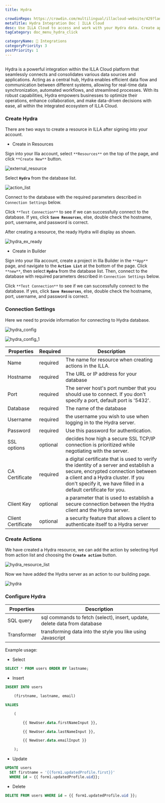 ```yaml
---
title: Hydra

crowdinRepo: https://crowdin.com/multilingual/illacloud-website/429?languages=en&filter=basic&value=0
metaTitle: Hydra Integration Doc | ILLA Cloud
desc: Use ILLA Cloud to access and work with your Hydra data. Create apps that can query, manipulate, and display data.
tagCategory: doc_menu_hydra_click

categoryName: 🔨 Integrations
categoryPriority: 3
postPriority: 1
---
```


## <h2 hidden>What is Hydra?</h2>

Hydra is a powerful integration within the ILLA Cloud platform that seamlessly connects and consolidates various data sources and applications. Acting as a central hub, Hydra enables efficient data flow and communication between different systems, allowing for real-time data synchronization, automated workflows, and streamlined processes. With its robust capabilities, Hydra empowers businesses to optimize their operations, enhance collaboration, and make data-driven decisions with ease, all within the integrated ecosystem of ILLA Cloud.

### Create Hydra

There are two ways to create a resource in ILLA after signing into your account.

- Create in Resources

Sign into your Illa account, select `**Resources**` on the top of the page, and click `**Create New**` button.

![external_resource](https://cdn.illacloud.com/official-website/img/docs/external_resource.png)

Select **`Hydra`** from the database list.

![action_list](https://cdn.illacloud.com/official-website/img/docs/action_list_3.jpeg)

Connect to the database with the required parameters described in `Connection Settings` below.

Click `**Test Connection**` to see if we can successfully connect to the database. If yes, click **`Save Resources`**, else, double check the hostname, port, username, and password is correct.

After creating a resource, the ready Hydra will display as shown.

![hydra_ex_ready](https://cdn.illacloud.com/official-website/img/official-site/intergration/hydra_ex_ready.jpeg)

- Create in Builder

Sign into your Illa account, create a project in Illa Builder in the `**App**` page, and navigate to the **`Action List`** at the bottom of the page. Click `**new**`, then select **`Hydra`** from the database list. Then, connect to the database with required parameters described in `Connection Settings` below.

Click `**Test Connection**` to see if we can successfully connect to the database. If yes, click **`Save Resources`**, else, double check the hostname, port, username, and password is correct.

### Connection Settings

Here we need to provide information for connecting to Hydra database.

![hydra_config](https://cdn.illacloud.com/official-website/img/official-site/intergration/hydra_config.jpeg)

![hydra_config_1](https://cdn.illacloud.com/official-website/img/official-site/intergration/hydra_config_1.jpeg)

| Properties         | Required | Description                                                                                                                                                                                                                        |
| ------------------ | -------- | ---------------------------------------------------------------------------------------------------------------------------------------------------------------------------------------------------------------------------------- |
| Name               | required | The name for resource when creating actions in the ILLA.                                                                                                                                                                           |
| Hostname           | required | The URL or IP address for your database                                                                                                                                                                                            |
| Port               | required | The server host's port number that you should use to connect. If you don't specify a port, default port is '5432'.                                                                                                                 |
| Database           | required | The name of the database                                                                                                                                                                                                           |
| Username           | required | the username you wish to use when logging in to the Hydra server.                                                                                                                                                                  |
| Password           | required | Use this password for authentication.                                                                                                                                                                                              |
| SSL options        | optional | decides how high a secure SSL TCP/IP connection is prioritized while negotiating with the server.                                                                                                                                  |
| CA Certificate     | required | a digital certificate that is used to verify the identity of a server and establish a secure, encrypted connection between a client and a Hydra cluster. If you don't specify it, we have filled in a default certificate for you. |
| Client Key         | optional | a parameter that is used to establish a secure connection between the Hydra client and the Hydra server.                                                                                                                           |
| Client Certificate | optional | a security feature that allows a client to authenticate itself to a Hydra server                                                                                                                                                   |

### Create Actions

We have created a Hydra resource, we can add the action by selecting Hyd from action list and choosing the **`Create action`** button.

![hydra_resource_list](https://cdn.illacloud.com/official-website/img/official-site/intergration/hydra_resource_list.jpeg)

Now we have added the Hydra server as an action to our building page.

![hydra](https://cdn.illacloud.com/official-website/img/official-site/intergration/hydra.jpeg)

### Configure Hydra

| Properties  | Description                                                               |
| ----------- | ------------------------------------------------------------------------- |
| SQL query   | sql commands to fetch (select), insert, update, delete data from database |
| Transformer | transforming data into the style you like using Javascript                |

Example usage:

- Select

```sql
SELECT * FROM users ORDER BY lastname;
```

- Insert

```sql
INSERT INTO users

	(firstname, lastname, email)

VALUES

	(

		{{ NewUser.data.firstNameInput }},

		{{ NewUser.data.lastNameInput }},

		{{ NewUser.data.emailInput }}

	);
```

- Update

```sql
UPDATE users
  SET firstname = '{{form1.updatedProfile.first}}'
  WHERE id = {{ form1.updatedProfile.uid}};
```

- Delete

```sql
DELETE FROM users WHERE id = {{ form1.updatedProfile.uid }};
```
